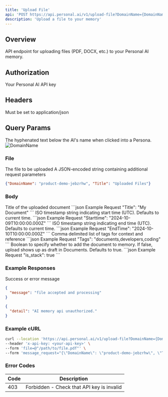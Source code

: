 ```yaml
---
title: 'Upload File'
api: 'POST https://api.personal.ai/v1/upload-file?DomainName={DomainName}'
description: 'Upload a file to your memory'
---
```


## Overview

API endpoint for uploading files (PDF, DOCX, etc.) to your Personal AI memory.

## Authorization
<ParamField header="x-api-key" type="string" required>
  Your Personal AI API key
</ParamField>


## Headers

<ParamField header="Content-Type" type="string" required>
  Must be set to application/json
</ParamField>

## Query Params

<ParamField query="DomainName" type="string" required>
  The hyphenated text below the AI's name when clicked into a Persona.
<img alt="DomainName" classname="block dark:hidden" src="/images/domainname.png" />
</ParamField>

### File

<ParamField body="file" type="File" required>
  The file to be uploaded
</ParamField>

<ParamField body="message_request" type="JSON" required>
  A JSON-encoded string containing additional request parameters
</ParamField>

```json Example message_request
{"DomainName": "product-demo-jebzrhw", "Title": "Uploaded Files"}
```

### Body

<ResponseField name="Title" type="string" optional>
  Title of the uploaded document
```json Example Request
"Title": "My Document"
```
</ResponseField>


<ResponseField name="Starttime" type="string" optional>
  ISO timestamp string indicating start time (UTC). Defaults to current time.
```json Example Request
"Starttime": "2024-10-09T10:00:00.000Z"
```
</ResponseField>


<ResponseField name="EndTime" type="string" optional>
  ISO timestamp string indicating end time (UTC). Defaults to current time.
```json Example Request
"EndTime": "2024-10-10T10:00:00.000Z"
```
</ResponseField>


<ResponseField name="Tags" type="string" optional>
  Comma delimited list of tags for context and reference
```json Example Request
"Tags": "documents,developers,coding"
```
</ResponseField>


<ResponseField name="is_stack" type="boolean" optional>
  Boolean to specify whether to add the document to memory. If false, upload shows up as draft in Documents.
  Defaults to true.
```json Example Request
"is_stack": true
```
</ResponseField>



### Example Responses

<ResponseField name="message" type="string">
  Success or error message
</ResponseField>

```json Example Success Response
{
  "message": "file accepted and processing"
}
```

```json Example Error Response
{
  "detail": "AI memory api unauthorized."
}
```

### Example cURL

```bash cURL
curl --location 'https://api.personal.ai/v1/upload-file?DomainName={DomainName}' \
--header 'x-api-key: <your-api-key>' \
--form 'file=@"/path/to/file.pdf"' \
--form 'message_request="{\"DomainName\": \"product-demo-jebzrhw\", \"Title\": \"My Document\"}"'
```

### Error Codes

| Code | Description |
| --- | --- |
| 403 | Forbidden - Check that API key is invalid |

